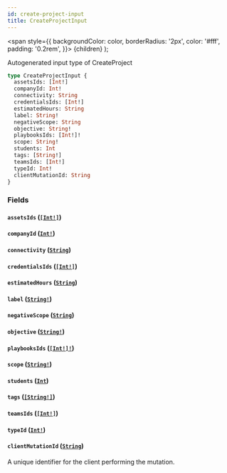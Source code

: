 ```yaml
---
id: create-project-input
title: CreateProjectInput
---
```


<span
style={{
      backgroundColor: color,
      borderRadius: '2px',
      color: '#fff',
      padding: '0.2rem',
    }}>
{children}
</span>
);

Autogenerated input type of CreateProject

```graphql
type CreateProjectInput {
  assetsIds: [Int!]
  companyId: Int!
  connectivity: String
  credentialsIds: [Int!]
  estimatedHours: String
  label: String!
  negativeScope: String
  objective: String!
  playbooksIds: [Int!]!
  scope: String!
  students: Int
  tags: [String!]
  teamsIds: [Int!]
  typeId: Int!
  clientMutationId: String
}
```

### Fields

#### `assetsIds` ([`[Int!]`](/api/scalars/int))

#### `companyId` ([`Int!`](/api/scalars/int))

#### `connectivity` ([`String`](/api/scalars/string))

#### `credentialsIds` ([`[Int!]`](/api/scalars/int))

#### `estimatedHours` ([`String`](/api/scalars/string))

#### `label` ([`String!`](/api/scalars/string))

#### `negativeScope` ([`String`](/api/scalars/string))

#### `objective` ([`String!`](/api/scalars/string))

#### `playbooksIds` ([`[Int!]!`](/api/scalars/int))

#### `scope` ([`String!`](/api/scalars/string))

#### `students` ([`Int`](/api/scalars/int))

#### `tags` ([`[String!]`](/api/scalars/string))

#### `teamsIds` ([`[Int!]`](/api/scalars/int))

#### `typeId` ([`Int!`](/api/scalars/int))

#### `clientMutationId` ([`String`](/api/scalars/string))

A unique identifier for the client performing the mutation.
